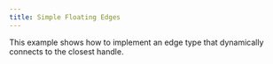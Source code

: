 ```yaml
---
title: Simple Floating Edges
---
```



This example shows how to implement an edge type that dynamically connects to the closest handle.

<RemoteCodeViewer
  route="examples/edges/simple-floating-edges"
  framework="svelte"
/>

<UnusedPropWarning />
